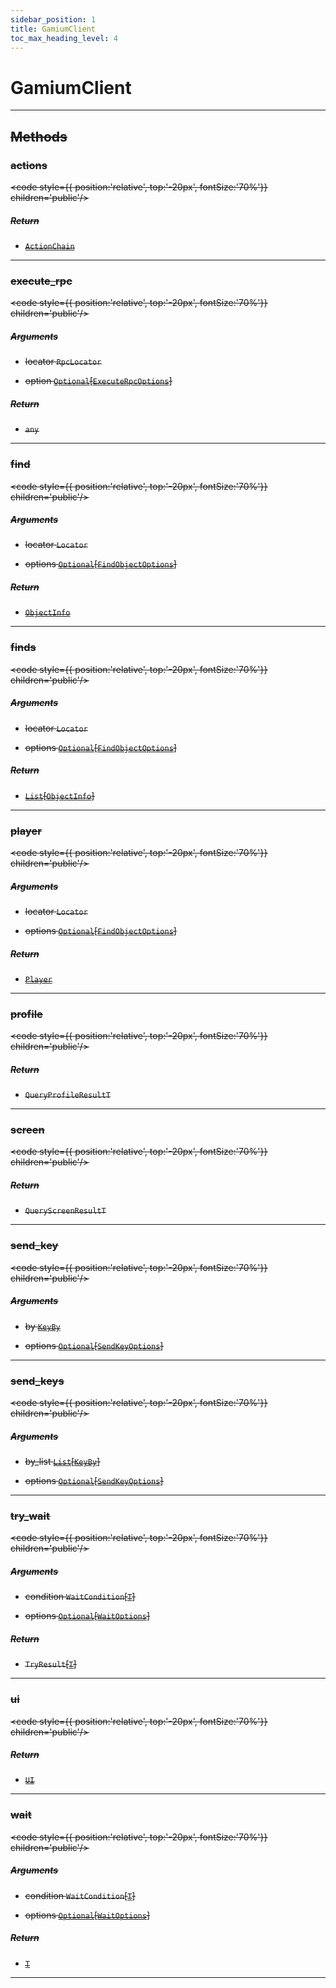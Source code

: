 ```yaml
---
sidebar_position: 1
title: GamiumClient
toc_max_heading_level: 4
---
```


# GamiumClient <s generated />

<hr class="solid" />  <s generated />

## Methods <s generated />

### actions <s generated />

<s childtag /> <code style={{ position:'relative', top:'-20px', fontSize:'70%'}} children='public'/> <s generated />

##### Return <s generated />

- [`ActionChain`]( action-chain) <s generated />

<hr class="solid" />  <s generated />

### execute_rpc <s generated />

<s childtag /> <code style={{ position:'relative', top:'-20px', fontSize:'70%'}} children='public'/> <s generated />

##### Arguments <s generated />

- locator `RpcLocator` <s generated />

- option [`Optional`]( https://docs.python.org/3.9/library/typing.html?highlight=optional#typing.Optional)[[`ExecuteRpcOptions`]( execute-rpc-options)] <s generated />

##### Return <s generated />

- `any` <s generated />

<hr class="solid" />  <s generated />

### find <s generated />

<s childtag /> <code style={{ position:'relative', top:'-20px', fontSize:'70%'}} children='public'/> <s generated />

##### Arguments <s generated />

- locator `Locator` <s generated />

- options [`Optional`]( https://docs.python.org/3.9/library/typing.html?highlight=optional#typing.Optional)[[`FindObjectOptions`]( find-object-options)] <s generated />

##### Return <s generated />

- [`ObjectInfo`]( object-info) <s generated />

<hr class="solid" />  <s generated />

### finds <s generated />

<s childtag /> <code style={{ position:'relative', top:'-20px', fontSize:'70%'}} children='public'/> <s generated />

##### Arguments <s generated />

- locator `Locator` <s generated />

- options [`Optional`]( https://docs.python.org/3.9/library/typing.html?highlight=optional#typing.Optional)[[`FindObjectOptions`]( find-object-options)] <s generated />

##### Return <s generated />

- [`List`]( https://docs.python.org/3.9/library/stdtypes.html?highlight=int#sequence-types-list-tuple-range)[[`ObjectInfo`]( object-info)] <s generated />

<hr class="solid" />  <s generated />

### player <s generated />

<s childtag /> <code style={{ position:'relative', top:'-20px', fontSize:'70%'}} children='public'/> <s generated />

##### Arguments <s generated />

- locator `Locator` <s generated />

- options [`Optional`]( https://docs.python.org/3.9/library/typing.html?highlight=optional#typing.Optional)[[`FindObjectOptions`]( find-object-options)] <s generated />

##### Return <s generated />

- [`Player`]( player) <s generated />

<hr class="solid" />  <s generated />

### profile <s generated />

<s childtag /> <code style={{ position:'relative', top:'-20px', fontSize:'70%'}} children='public'/> <s generated />

##### Return <s generated />

- `QueryProfileResultT` <s generated />

<hr class="solid" />  <s generated />

### screen <s generated />

<s childtag /> <code style={{ position:'relative', top:'-20px', fontSize:'70%'}} children='public'/> <s generated />

##### Return <s generated />

- `QueryScreenResultT` <s generated />

<hr class="solid" />  <s generated />

### send_key <s generated />

<s childtag /> <code style={{ position:'relative', top:'-20px', fontSize:'70%'}} children='public'/> <s generated />

##### Arguments <s generated />

- by [`KeyBy`]( key-by) <s generated />

- options [`Optional`]( https://docs.python.org/3.9/library/typing.html?highlight=optional#typing.Optional)[[`SendKeyOptions`]( send-key-options)] <s generated />

<hr class="solid" />  <s generated />

### send_keys <s generated />

<s childtag /> <code style={{ position:'relative', top:'-20px', fontSize:'70%'}} children='public'/> <s generated />

##### Arguments <s generated />

- by_list [`List`]( https://docs.python.org/3.9/library/stdtypes.html?highlight=int#sequence-types-list-tuple-range)[[`KeyBy`]( key-by)] <s generated />

- options [`Optional`]( https://docs.python.org/3.9/library/typing.html?highlight=optional#typing.Optional)[[`SendKeyOptions`]( send-key-options)] <s generated />

<hr class="solid" />  <s generated />

### try_wait <s generated />

<s childtag /> <code style={{ position:'relative', top:'-20px', fontSize:'70%'}} children='public'/> <s generated />

##### Arguments <s generated />

- condition `WaitCondition`[[`T`]( https://docs.python.org/3.9/library/typing.html?highlight=optional#typing.TypeVar)] <s generated />

- options [`Optional`]( https://docs.python.org/3.9/library/typing.html?highlight=optional#typing.Optional)[[`WaitOptions`]( wait-options)] <s generated />

##### Return <s generated />

- `TryResult`[[`T`]( https://docs.python.org/3.9/library/typing.html?highlight=optional#typing.TypeVar)] <s generated />

<hr class="solid" />  <s generated />

### ui <s generated />

<s childtag /> <code style={{ position:'relative', top:'-20px', fontSize:'70%'}} children='public'/> <s generated />

##### Return <s generated />

- [`UI`]( ui) <s generated />

<hr class="solid" />  <s generated />

### wait <s generated />

<s childtag /> <code style={{ position:'relative', top:'-20px', fontSize:'70%'}} children='public'/> <s generated />

##### Arguments <s generated />

- condition `WaitCondition`[[`T`]( https://docs.python.org/3.9/library/typing.html?highlight=optional#typing.TypeVar)] <s generated />

- options [`Optional`]( https://docs.python.org/3.9/library/typing.html?highlight=optional#typing.Optional)[[`WaitOptions`]( wait-options)] <s generated />

##### Return <s generated />

- [`T`]( https://docs.python.org/3.9/library/typing.html?highlight=optional#typing.TypeVar) <s generated />

<hr class="solid" />  <s generated />
